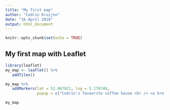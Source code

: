 ```yaml
---
title: "My first map"
author: "Codrin Kruijne"
date: "16 April 2018"
output: html_document
---
```


```r
knitr::opts_chunk$set(echo = TRUE)
```

## My first map with Leaflet

```r
library(leaflet)
my_map <- leaflet() %>%
   addTiles()

my_map %>%
   addMarkers(lat = 52.067821, lng = 5.170749,
              popup = c("Codrin's favourite coffee house <br /> <a href='http://www.veldkeuken.nl/'>De Veldkeuken</a>"))

my_map
```
